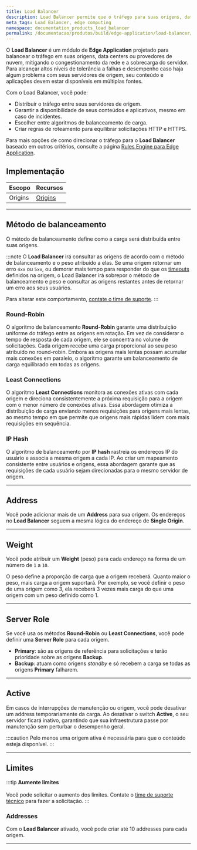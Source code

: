 ```yaml
---
title: Load Balancer
description: Load Balancer permite que o tráfego para suas origens, data centers ou provedores de cloud seja balanceado, evitando o congestionamento de rede e a sobrecarga de seus servidores.
meta_tags: Load Balancer, edge computing
namespace: documentation_products_load_balancer
permalink: /documentacao/produtos/build/edge-application/load-balancer/
---
```


O **Load Balancer** é um módulo de **Edge Application** projetado para balancear o tráfego em suas origens, data centers ou provedores de nuvem, mitigando o congestionamento da rede e a sobrecarga do servidor. Para alcançar altos níveis de tolerância a falhas e desempenho caso haja algum problema com seus servidores de origem, seu conteúdo e aplicações devem estar disponíveis em múltiplas fontes.

Com o Load Balancer, você pode:

- Distribuir o tráfego entre seus servidores de origem.
- Garantir a disponibilidade de seus conteúdos e aplicativos, mesmo em caso de incidentes.
- Escolher entre algoritmos de balanceamento de carga.
- Criar regras de roteamento para equilibrar solicitações HTTP e HTTPS.

Para mais opções de como direcionar o tráfego para o **Load Balancer** baseado em outros critérios, consulte a página [Rules Engine para Edge Application](/pt-br/documentacao/produtos/build/edge-application/rules-engine/).

## Implementação

| Escopo | Recursos |
| --- | --- |
| Origins | [Origins](/pt-br/documentacao/produtos/build/edge-application/origins/) |

---

## Método de balanceamento

O método de balanceamento define como a carga será distribuída entre suas origens.

:::note
O **Load Balancer** irá consultar as origens de acordo com o método de balanceamento e o peso atribuído a elas. Se uma origem retornar um erro `4xx` ou `5xx`, ou demorar mais tempo para responder do que os [timeouts](/pt-br/documentacao/produtos/build/edge-application/origins/#timeouts) definidos na origem, o Load Balancer irá sobrepor o método de balanceamento e peso e consultar as origens restantes antes de retornar um erro aos seus usuários.

Para alterar este comportamento, [contate o time de suporte](https://tickets.azion.com/en/support/loginpt-BR/support/login).
:::

### Round-Robin

O algoritmo de balanceamento **Round-Robin** garante uma distribuição uniforme do tráfego entre as origens em rotação. Em vez de considerar o tempo de resposta de cada origem, ele se concentra no volume de solicitações. Cada origem recebe uma carga proporcional ao seu peso atribuído no round-robin. Embora as origens mais lentas possam acumular mais conexões em paralelo, o algoritmo garante um balanceamento de carga equilibrado em todas as origens.

### Least Connections

O algoritmo **Least Connections** monitora as conexões ativas com cada origem e direciona consistentemente a próxima requisição para a origem com o menor número de conexões ativas. Essa abordagem otimiza a distribuição de carga enviando menos requisições para origens mais lentas, ao mesmo tempo em que permite que origens mais rápidas lidem com mais requisições em sequência.

### IP Hash

O algoritmo de balanceamento por **IP hash** rastreia os endereços IP do usuário e associa a mesma origem a cada IP. Ao criar um mapeamento consistente entre usuários e origens, essa abordagem garante que as requisições de cada usuário sejam direcionadas para o mesmo servidor de origem.

---

## Address

Você pode adicionar mais de um **Address** para sua origem. Os endereços no **Load Balancer** seguem a mesma lógica do endereço de **Single Origin**.

<LinkButton link="/pt-br/documentacao/produtos/build/edge-application/origins/#address" label="Saiba mais sobre origin addresses" />

---

## Weight

Você pode atribuir um **Weight** (peso) para cada endereço na forma de um número de `1` a `10`.

O peso define a proporção de carga que a origem receberá. Quanto maior o peso, mais carga a origem suportará. Por exemplo, se você definir o peso de uma origem como 3, ela receberá 3 vezes mais carga do que uma origem com um peso definido como 1.

---

## Server Role

Se você usa os métodos **Round-Robin** ou **Least Connections**, você pode definir uma **Server Role** para cada origem.

- **Primary**: são as origens de referência para solicitações e terão prioridade sobre as origens **Backup**.
- **Backup**: atuam como origens *standby* e só recebem a carga se todas as origens **Primary** falharem.

---

## Active

Em casos de interrupções de manutenção ou origem, você pode desativar um address temporariamente da carga. Ao desativar o switch **Active**, o seu servidor ficará inativo, garantindo que sua infraestrutura passe por manutenção sem perturbar o desempenho geral.

:::caution
Pelo menos uma origem ativa é necessária para que o conteúdo esteja disponível.
:::

---

## Limites

:::tip
**Aumente limites** <br></br>
Você pode solicitar o aumento dos limites. Contate o [time de suporte técnico](/pt-br/documentacao/servicos/suporte/) para fazer a solicitação.
:::

### Addresses

Com o **Load Balancer** ativado, você pode criar até 10 addresses para cada origem.



---

